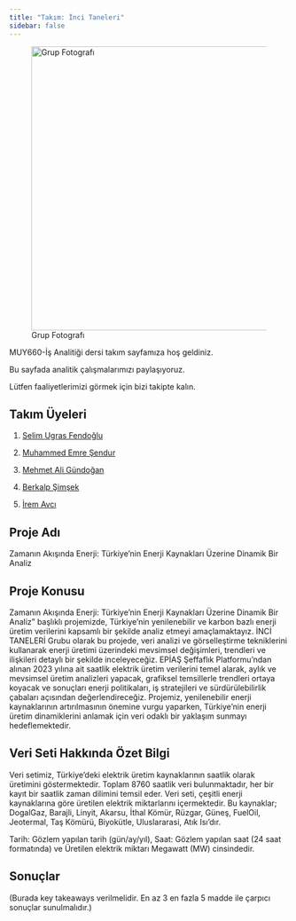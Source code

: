 ```yaml
---
title: "Takım: İnci Taneleri"
sidebar: false
---
```


![Grup Fotografı](assets/images/Inci_Tanleri_Grup_Foto.jpg){fig-align="center" width="512"}

MUY660-İş Analitiği dersi takım sayfamıza hoş geldiniz.

Bu sayfada analitik çalışmalarımızı paylaşıyoruz.

Lütfen faaliyetlerimizi görmek için bizi takipte kalın.

## Takım Üyeleri

1.  [Selim Ugras Fendoğlu](/takim/selimfendoglu.qmd)

2.  [Muhammed Emre Şendur](/takim/MuhammedEmreSENDUR.qmd)

3.  [Mehmet Ali Gündoğan](/takim/MehmetAliGundogan.qmd)

4.  [Berkalp Şimşek](/takim/berkalpSimsek.qmd)

5.  [İrem Avcı](/takim/IremAVCI.qmd)

## Proje Adı

Zamanın Akışında Enerji: Türkiye'nin Enerji Kaynakları Üzerine Dinamik Bir Analiz

## Proje Konusu

Zamanın Akışında Enerji: Türkiye'nin Enerji Kaynakları Üzerine Dinamik Bir Analiz" başlıklı projemizde, Türkiye'nin yenilenebilir ve karbon bazlı enerji üretim verilerini kapsamlı bir şekilde analiz etmeyi amaçlamaktayız. İNCİ TANELERİ Grubu olarak bu projede, veri analizi ve görselleştirme tekniklerini kullanarak enerji üretimi üzerindeki mevsimsel değişimleri, trendleri ve ilişkileri detaylı bir şekilde inceleyeceğiz. EPİAŞ Şeffaflık Platformu'ndan alınan 2023 yılına ait saatlik elektrik üretim verilerini temel alarak, aylık ve mevsimsel üretim analizleri yapacak, grafiksel temsillerle trendleri ortaya koyacak ve sonuçları enerji politikaları, iş stratejileri ve sürdürülebilirlik çabaları açısından değerlendireceğiz. Projemiz, yenilenebilir enerji kaynaklarının artırılmasının önemine vurgu yaparken, Türkiye'nin enerji üretim dinamiklerini anlamak için veri odaklı bir yaklaşım sunmayı hedeflemektedir.

## Veri Seti Hakkında Özet Bilgi

Veri setimiz, Türkiye'deki elektrik üretim kaynaklarının saatlik olarak üretimini göstermektedir. Toplam 8760 saatlik veri bulunmaktadır, her bir kayıt bir saatlik zaman dilimini temsil eder. Veri seti, çeşitli enerji kaynaklarına göre üretilen elektrik miktarlarını içermektedir. Bu kaynaklar; DogalGaz, Barajli, Linyit, Akarsu, İthal Kömür, Rüzgar, Güneş, FuelOil, Jeotermal, Taş Kömürü, Biyokütle, Uluslararasi, Atık Isı’dır.

Tarih: Gözlem yapılan tarih (gün/ay/yıl), Saat: Gözlem yapılan saat (24 saat formatında) ve Üretilen elektrik miktarı Megawatt (MW) cinsindedir.

## Sonuçlar

(Burada key takeaways verilmelidir. En az 3 en fazla 5 madde ile çarpıcı sonuçlar sunulmalıdır.)
